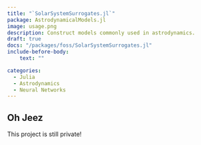 ```yaml
---
title: "`SolarSystemSurrogates.jl`"
package: AstrodynamicalModels.jl
image: usage.png
description: Construct models commonly used in astrodynamics.
draft: true
docs: "/packages/foss/SolarSystemSurrogates.jl"
include-before-body: 
    text: ""

categories: 
  - Julia
  - Astrodynamics
  - Neural Networks
---
```


## Oh Jeez

This project is still private!